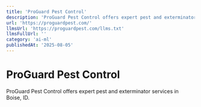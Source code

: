 ```yaml
---
title: 'ProGuard Pest Control'
description: 'ProGuard Pest Control offers expert pest and exterminator services in Boise, ID.'
url: 'https://proguardpest.com/'
llmsUrl: 'https://proguardpest.com/llms.txt'
llmsFullUrl: ''
category: 'ai-ml'
publishedAt: '2025-08-05'
---
```


# ProGuard Pest Control

ProGuard Pest Control offers expert pest and exterminator services in Boise, ID.
